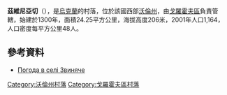 {{coord|50|29|52|N|24|54|5|E|scale:30000|display=title}}

'''茲維尼亞切'''（{{lang-uk|Звиняче}}），是[[烏克蘭|烏克蘭]]的村落，位於該國西部[[沃倫州|沃倫州]]，由[[戈羅霍夫區|戈羅霍夫區]]負責管轄，始建於1300年，面積24.25平方公里，海拔高度206米，2001年人口1,164，人口密度每平方公里48人。

==參考資料==
* [http://weather.in.ua/ua/volynskaja/8755 Погода в селі Звиняче]

[[Category:沃倫州村落|Category:沃倫州村落]]
[[Category:戈羅霍夫區村落|Category:戈羅霍夫區村落]]


{{Volyn-geo-stub}}